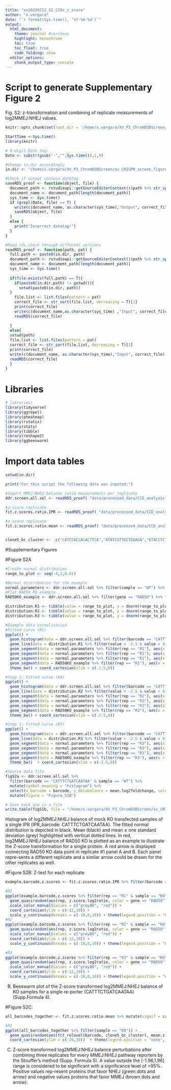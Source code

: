```yaml
---
title: "xv20220712_S2_CCDs_z_score"
author: "x.vergara"
date: "`r format(Sys.time(), '%Y-%m-%d')`"
output:
  html_document:
    theme: journal #cerulean
    highlight: monochrome
    toc: true
    toc_float: true
    code_folding: show
  editor_options:
    chunk_output_type: console
---
```

# Script to generate Supplementary Figure 2

Fig. S2: z-transformation and combining of replicate measurements of log2MMEJ:NHEJ values. 

```r
knitr::opts_chunk$set(root.dir = '/home/x.vergara/XV_P3_ChromDSBScreen/xv_CRISPR_screen_figures/rmarkdown/xv20210920_paper_scripts/short_version/knit_html/')

StartTime <-Sys.time()
library(knitr)

# 8-digit Date tag:
Date <- substr(gsub("-","",Sys.time()),1,8)

#Change in.dir accordingly
in.dir <- "/home/x.vergara/XV_P3_ChromDSBScreen/xv_CRISPR_screen_figures/"

#Check if output contain datetag
saveRDS_proof <- function(object, file) {
  document_path <- rstudioapi::getSourceEditorContext()$path %>% str_split(pattern = "/") %>% unlist()
  document_name <- document_path[length(document_path)]
  sys_time <- Sys.time()
  if (grepl(Date, file) == T) {
    write(c(document_name, as.character(sys_time),"Output", correct_file), file = paste0(in.dir,"log"), ncolumns = 4, sep = "\t", append = T)
    saveRDS(object, file)
  }
  else {
    print("Incorrect datetag!")
  }
}

#Read rds check through different versions
readRDS_proof <- function(path, pat) {
  full.path <- paste0(in.dir, path)
  document_path <- rstudioapi::getSourceEditorContext()$path %>% str_split(pattern = "/") %>% unlist()
  document_name <- document_path[length(document_path)]
  sys_time <- Sys.time()
  
  if(file.exists(full.path) == T){
    if(paste0(in.dir,path) != getwd()){
      setwd(paste0(in.dir, path))
  }
    file.list <- list.files(pattern = pat)
    correct_file <- str_sort(file.list, decreasing = T)[1]
    print(correct_file)
    write(c(document_name,as.character(sys_time) ,"Input", correct_file), file = paste0(in.dir,"log"), ncolumns = 4, sep = "\t", append = T)
    readRDS(correct_file)
    
  }
  else{
  setwd(path)
  file.list <- list.files(pattern = pat)
  correct_file <- str_sort(file.list, decreasing = T)[1]
  print(correct_file)
  write(c(document_name, as.character(sys_time),"Input", correct_file),file = paste0(in.dir,"log"), ncolumns = 4, sep = "\t", append = T)
  readRDS(correct_file)
  }
}
```


# Libraries
```r
# libraries:
library(tidyverse)
library(ggrepel)
library(pheatmap)
library(rstatix)
library(stats)
library(tibble)
library(reshape2)
library(ggbeeswarm)
```

# Import data tables
```r
setwd(in.dir)

print("For this script the following data was inputed:")

#Import MMEJ:NHEJ balance ratio measurements per replicate
ddr.screen.all.sel <- readRDS_proof( "data/processed_data/CCD_analysis","raw_data")

#z-score replicate
fit.z.scores.ratio.IPR <- readRDS_proof( "data/processed_data/CCD_analysis","z_test_per_replicate")

#z-score replicate
fit.z.scores.ratio.mean <- readRDS_proof( "data/processed_data/CCD_analysis","z_test_final")


clone5_bc_cluster <-  c("CATCCACCACACTTCA","ATATCGTTGCTGGAGA","GTACCTCTCGATAGTG","TCTTTTGAGGAGCTGA","CATTTCTGATCAATAA","TGGCCAATATTTGTCT","ACTGTCGAGTTGTCCG","GAGCGCGTCACCGGGT","GCGCACCCTTTAATTG","ACCCCTAAAGGCGCTG","CGGCCTGAAGGTCAGG","AGAAAATAATATGACG","TTGAACGCGGGCTCGG","CCGGGGACGTATGCAC","GCTAACATCACGAATC","ATACTATATTTAACGG","TATGGCTGTCGGGTAG","AGGGCGTAAAATATTT","TGTCCCTTAGTACTTT")
```

#Supplementary Figures

#Figure S2A

```r
#Create normal distribution
range_to_plot <- seq(-4,2,0.01)

#Normal distribution for the example
normal.parameters <- ddr.screen.all.sel %>% filter(sample == "WT") %>% filter(barcode == "CATTTCTGATCAATAA") %>% dplyr::group_by(rep) %>% dplyr::summarise(wt.log2MMEJNHEJratio = mean(log2MMEJNHEJratio, na.rm = T), sd.wt.log2MMEJNHEJratio = sd(log2MMEJNHEJratio, na.rm = T))
#Plot RAD50 KO example
RAD50KO_example <- ddr.screen.all.sel %>% filter(gene == "RAD50") %>% filter(barcode == "CATTTCTGATCAATAA")

distribution.R1 <- tibble(value = range_to_plot, y = dnorm(range_to_plot, mean = normal.parameters$wt.log2MMEJNHEJratio[1], sd = normal.parameters$sd.wt.log2MMEJNHEJratio[1]))
distribution.R2 <- tibble(value = range_to_plot, y = dnorm(range_to_plot, mean = normal.parameters$wt.log2MMEJNHEJratio[2], sd = normal.parameters$sd.wt.log2MMEJNHEJratio[2]))
distribution.R3 <- tibble(value = range_to_plot, y = dnorm(range_to_plot, mean = normal.parameters$wt.log2MMEJNHEJratio[3], sd = normal.parameters$sd.wt.log2MMEJNHEJratio[3]))

#Example data normalization 
#Fitted curve (R1)
ggplot() + 
  geom_histogram(data = ddr.screen.all.sel %>% filter(barcode == "CATTTCTGATCAATAA" & rep == "R1" & sample == "WT"), aes(log2MMEJNHEJratio), fill = "grey80", bins = 40) + 
  geom_line(data = distribution.R1 %>% filter(value > -2.5 & value < 0), aes(value,2*y), color = "black", size = 1) + 
  geom_segment(data = normal.parameters %>% filter(rep == "R1"), aes(x = wt.log2MMEJNHEJratio + sd.wt.log2MMEJNHEJratio, y = 0, xend = wt.log2MMEJNHEJratio + sd.wt.log2MMEJNHEJratio, yend = 6), color = "grey50", size = 1)  + 
  geom_segment(data = normal.parameters %>% filter(rep == "R1"), aes(x = wt.log2MMEJNHEJratio - sd.wt.log2MMEJNHEJratio, y = 0, xend = wt.log2MMEJNHEJratio - sd.wt.log2MMEJNHEJratio, yend = 6), color = "grey50", size = 1) +
  geom_segment(data = normal.parameters %>% filter(rep == "R1"), aes(x = wt.log2MMEJNHEJratio, y = 0, xend = wt.log2MMEJNHEJratio, yend = 7), color = "black", size = 1) +
  geom_segment(data = RAD50KO_example %>% filter(rep == "R1"), aes(x = log2MMEJNHEJratio, y = 0, xend = log2MMEJNHEJratio, yend = 7), color = "red", size = 1) +
  theme_bw() + coord_cartesian(xlim = c(-2.5,0))

#Step 1: Fitted curve (R4)
ggplot() + 
  geom_histogram(data = ddr.screen.all.sel %>% filter(barcode == "CATTTCTGATCAATAA" & rep == "R2" & sample == "WT"), aes(log2MMEJNHEJratio), fill = "grey80", bins = 40) + 
  geom_line(data = distribution.R2 %>% filter(value > -2.5 & value < 0), aes(value,2*y), color = "black", size = 1) + 
  geom_segment(data = normal.parameters %>% filter(rep == "R2"), aes(x = wt.log2MMEJNHEJratio + sd.wt.log2MMEJNHEJratio, y = 0, xend = wt.log2MMEJNHEJratio + sd.wt.log2MMEJNHEJratio, yend = 6), color = "grey50", size = 1)  + 
  geom_segment(data = normal.parameters %>% filter(rep == "R2"), aes(x = wt.log2MMEJNHEJratio - sd.wt.log2MMEJNHEJratio, y = 0, xend = wt.log2MMEJNHEJratio - sd.wt.log2MMEJNHEJratio, yend = 6), color = "grey50", size = 1) +
  geom_segment(data = normal.parameters %>% filter(rep == "R2"), aes(x = wt.log2MMEJNHEJratio, y = 0, xend = wt.log2MMEJNHEJratio, yend = 7), color = "black", size = 1) +
  geom_segment(data = RAD50KO_example %>% filter(rep == "R2"), aes(x = log2MMEJNHEJratio, y = 0, xend = log2MMEJNHEJratio, yend = 7), color = "red", size = 1) +
  theme_bw() + coord_cartesian(xlim = c(-2.5,0))

#Step 1: Fitted curve (R5)
ggplot() + 
  geom_histogram(data = ddr.screen.all.sel %>% filter(barcode == "CATTTCTGATCAATAA" & rep == "R3"& sample == "WT"), aes(log2MMEJNHEJratio), fill = "grey80", bins = 40) + 
  geom_line(data = distribution.R3 %>% filter(value > -2.5 & value < 0), aes(value,2*y), color = "black", size = 1) + 
  geom_segment(data = normal.parameters %>% filter(rep == "R3"), aes(x = wt.log2MMEJNHEJratio + sd.wt.log2MMEJNHEJratio, y = 0, xend = wt.log2MMEJNHEJratio + sd.wt.log2MMEJNHEJratio, yend = 6), color = "grey50", size = 1)  + 
  geom_segment(data = normal.parameters %>% filter(rep == "R3"), aes(x = wt.log2MMEJNHEJratio - sd.wt.log2MMEJNHEJratio, y = 0, xend = wt.log2MMEJNHEJratio - sd.wt.log2MMEJNHEJratio, yend = 6), color = "grey50", size = 1) +
  geom_segment(data = normal.parameters %>% filter(rep == "R3"), aes(x = wt.log2MMEJNHEJratio, y = 0, xend = wt.log2MMEJNHEJratio, yend = 7), color = "black", size = 1) +
  geom_segment(data = RAD50KO_example %>% filter(rep == "R3"), aes(x = log2MMEJNHEJratio, y = 0, xend = log2MMEJNHEJratio, yend = 7), color = "red", size = 1) +
  theme_bw()  + coord_cartesian(xlim = c(-2.5,0))

#Source data file
figS2a <- ddr.screen.all.sel %>% 
  filter(barcode == "CATTTCTGATCAATAA" & sample == "WT") %>% 
  mutate(symbol_meaning = "histogram") %>%
  select(x_barcode = barcode, y_delabalance = mean.log2foldchange, color_transfection = sample) %>%
  mutate(figure = "Figure_S1B")

# Save each one in a file
write.table(figS1b, file = "/home/x.vergara/XV_P3_ChromDSBScreen/xv_CRISPR_screen_figures/export/xv20220117_paper_figure_short/source_data/xv20240417_sourcedata_figS1b.txt", row.names = F)

```

Histogram of log2MMEJ:NHEJ balance of mock KO transfected samples of a single IPR (IPR_barcode: CATTTCTGATCAATAA). The fitted normal distribution is depicted in black. Mean (black) and mean ± one standard deviation (grey) highlighted with vertical dotted lines. In red, log2MMEJ:NHEJ balance of RAD50 KO is plotted as an example to illustrate the Z-score transformation for a single protein. A red arrow is displayed connecting RAD50 KO data point in replicate #1 panel A and B. Each panel repre-sents a different replicate and a similar arrow could be drawn for the other replicates as well. 

#Figure S2B: Z-test for each replicate

```r
example.barcode.z.scores <- fit.z.scores.ratio.IPR %>% filter(barcode == "CATTTCTGATCAATAA") %>% mutate(signif = case_when(z.score.log2ratio > 1.95 ~ "NHEJ", z.score.log2ratio < -1.95 ~ "MMEJ", T ~ "none"))

#R1
ggplot(example.barcode.z.scores %>% filter(rep == "R1" & sample == "KO")) +
  geom_quasirandom(aes(rep, z.score.log2ratio, color = gene == "RAD50")) + theme_bw() + 
  scale_color_manual(values = c("grey80", "red")) +
  coord_cartesian(ylim = c(-12,18)) +
  scale_y_continuous(breaks = c(-10,0,10)) + theme(legend.position = "none")
#R2
ggplot(example.barcode.z.scores %>% filter(rep == "R2" & sample == "KO")) +
  geom_quasirandom(aes(rep, z.score.log2ratio, color = gene == "RAD50")) + theme_bw() + 
  scale_color_manual(values = c("grey80", "red")) +
  coord_cartesian(ylim = c(-12,18)) +
  scale_y_continuous(breaks = c(-10,0,10)) + theme(legend.position = "none")

#R3
ggplot(example.barcode.z.scores %>% filter(rep == "R3" & sample == "KO")) +
  geom_quasirandom(aes(rep, z.score.log2ratio, color = gene == "RAD50")) + theme_bw() + 
  scale_color_manual(values = c("grey80", "red")) +
  coord_cartesian(ylim = c(-12,18)) +
  scale_y_continuous(breaks = c(-10,0,10)) + theme(legend.position = "none")

```

B) Beeswarm plot of the Z-score transformed log2MMEJ:NHEJ balance of KO samples for a single re-porter (CATTTCTGATCAATAA) (Supp.Formula 4).

#Figure S2C:

```r
all_barcodes_together <- fit.z.scores.ratio.mean %>% mutate(signif = case_when(mean.z.score.IPR > 1.95 ~ "NHEJ", mean.z.score.IPR < -1.95 ~ "MMEJ", T ~ "none"))

#R1
ggplot(all_barcodes_together %>% filter(sample == "KO")) +
  geom_quasirandom(aes(fct_relevel(barcode, clone5_bc_cluster), mean.z.score.IPR, color = signif)) + theme_bw() + scale_color_manual(values = c("#8c510a","#01665e","grey80")) +
  coord_cartesian(ylim = c(-20,30))  + theme(legend.position = "none", axis.text.x = element_text(angle = 90)) 

```

C) Z-score transformed log2MMEJ:NHEJ balance perturbations after combining three replicates for every MMEJ:NHEJ pathway reporters by the Stouffer’s method (Supp. Formula 5). A value outside the [-1.96,1.96] range is considered to be significant with a significance level of >95%. Positive values rep-resent proteins that favor NHEJ (green dots and arrow) and negative values proteins that favor MMEJ (brown dots and arrow).